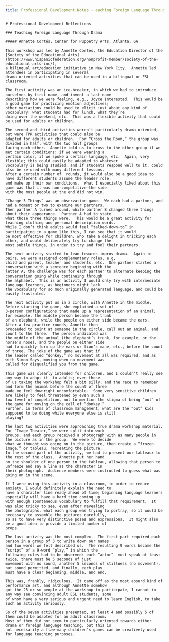 ```yaml
---
title: Professional Development Notes - eaching Foreign Language Through Drama
---
```


<BaseLayout title={frontmatter.title} current="/academic-materials">
    <MainLogo />

    # Professional Development Reflections

    ### Teaching Foreign Language Through Drama

    ##### Annette Cortés, Center for Puppetry Arts, Atlanta, GA

    This workshop was led by Annette Cortés, the Education Director of the
    [Society of the Educational Arts](https://www.hispanicfederation.org/nonprofit-member/society-of-the-educational-arts-inc/),
    a bilingual art/education initiative in New York City.  Annette led attendees in participating in several
    drama-oriented activities that can be used in a bilingual or ESL classroom.

    The first activity was an ice-breaker, in which we had to introduce ourselves by first name, and invent a last name
    describing how we were feeling, e.g., Joyce Interested.  This would be a good game for practicing emotion adjectives;
    other variations could be used to elicit just about any kind of vocabulary: what students had for lunch, what they’re
    doing over the weekend, etc.  This was a flexible activity that could be used for adults or children.

    The second and third activities weren’t particularly drama-oriented, but were TPR activities that could also be
    adapted for adults or children.  For “Cross the Room,” the group was divided in half, with the two half groups
    facing each other.  Annette told us to cross to the other group if we met certain conditions: if we were wearing a
    certain color, if we spoke a certain language, etc.  Again, very flexible; this could easily be adapted to whatever
    vocabulary is being studied, and if students respond well to it, could also be re-used with many different lessons.
    After a certain number of  rounds, it would also be a good idea to have different students assume the leader role,
    and make up their own conditions.  What I especially liked about this game was that it was non-competitive—the side
    with the most people at the end did not win.

    “Change 3 Things” was an observation game.  We each had a partner, and had a moment or two to examine our partners.
    Then partner A turned around, while partner B changed three things about their appearance.  Partner A had to state
    what those three things were.  This would be a great activity for teaching clothing and personal description words.
    While I don’t think adults would feel “talked-down-to” in participating in a game like this, I can see that it would
    be most effective for children, who take a delight in tricking each other, and would deliberately try to change the
    most subtle things, in order to try and fool their partners.

    The next activity started to lean towards improv drama.  Again in pairs, we were assigned complementary roles, e.g,
    child and parent, teacher and students, etc.  One partner started a conversation with a sentence beginning with the
    letter A; the challenge was for each partner to alternate keeping the conversation going while continuing through
    the alphabet.  This is an activity I would only try with intermediate language learners, as beginners might lack
    the vocabulary for so much originally generated language, and could be easily frustrated.

    The next activity put us in a circle, with Annette in the middle.  Before starting the game, she explained a set of
    3-person configurations that made up a representation of an animal; for example, the middle person became the trunk
    of an elephant, while the people on either side became the ears.  After a few practice rounds, Annette then
    proceeded to point at someone in the circle, call out an animal, and count to the three.  The person indicated was
    the middle of the animal (the elephant’s trunk, for example, or the horse’s nose), and the people on either side
    had to quickly form up the ears or lion’s mane, etc., before the count of three. The joke of the game was that if
    the leader called “donkey,” no movement at all was required, and as with Simon Says, moving when no movement was
    called for disqualified you from the game.

    This game was clearly intended for children, and I couldn’t really see any way to adapt it  to adults; even those
    of us taking the workshop felt a bit silly, and the race to remember and form the animal before the count of three
    made me feel downright uncomfortable.  Some very sensitive children are likely to feel threatened by even such a
    low level of competition, not to mention the stigma of being “out” of the game for moving on the call of “donkey.”
    Further, in terms of classroom management, what are the “out” kids supposed to be doing while everyone else is still
    playing?

    The last two activities were approaching true drama workshop material.  For “Image Theater,” we were split into work
    groups, and each group received a photograph with as many people in the picture as in the group.  We were to decide
    what we thought was going on in the picture, then create a “frozen image,” or tableau, recreating the picture.
    In the second part of the activity, we had to present our tableaux to the rest of the class.  Annette put her hand
    on the shoulder of one person in the tableau, allowing that person to unfreeze and say a line as the character in
    their photograph.  Audience members were instructed to guess what was going on in the scene.

    If I were using this activity in a classroom, in order to reduce anxiety, I would definitely explain the need to
    have a character line ready ahead of time; beginning language learners especially will have a hard time coming up
    with enough spontaneous vocabulary to fulfill that requirement.  It was also tricky to see, even after revealing
    the photographs, what each group was trying to portray, so it would be necessary to assemble the pictures carefully,
    so as to have very distinctive poses and expressions.  It might also be a good idea to provide a limited number of
    props.

    The last activity was the most complex.  The first part required each person in a group of 3 to write down our names
    and two words we felt described us.  The resulting 9 words became the “script” of a 9-word “play,” in which the
    following rules had to be observed: each “actor”  must speak at least twice, there must be 5 seconds of just
    movement with no sound, another 5 seconds of stillness (no movement), but sound permitted, and finally, each play
    must have a clear beginning, middle, and end.

    This was, frankly, ridiculous.  It came off as the most absurd kind of performance art, and although Annette somehow
    got the 25 or so people at the workshop to participate, I cannot in any way see convincing adult ESL students, some
    of whom have a very serious and urgent need to learn English, to take such an activity seriously.

    So of the seven activities presented, at least 4 and possibly 5 of them could be adapted for an adult classroom.
    Most of them did not seem to particularly oriented towards either drama or foreign language teaching, but this is
    not necessarily a flaw—many children’s games can be creatively used for language teaching purposes.
</BaseLayout>
